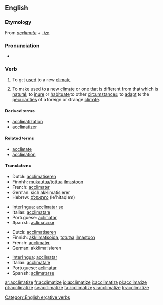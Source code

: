 ==English==

===Etymology===
From ''[[acclimate]]'' + ''[[-ize]]''.

===Pronunciation===
* {{IPA|/ɘˈklaɪməˌtaɪz/}}

===Verb===
{{en-verb|acclimatiz|ing}}

# {{intransitive}} To get [[used]] to a new [[climate]].
# {{transitive}} To make used to a new [[climate]] or one that is different from that which is [[natural]]; to [[inure]] or [[habituate]] to other [[circumstance]]s; to [[adapt]] to the [[peculiarities]] of a foreign or strange [[climate]].

====Derived terms====
* [[acclimatization]]
* [[acclimatizer]]

====Related terms====
* [[acclimate]]
* [[acclimation]]

====Translations====
{{trans-top|to get used to a new climate}}
* Dutch: [[acclimatiseren]]
* Finnish: [[mukautua]]/[[tottua]] [[ilmasto]]on
* French: [[acclimater]]
* German: [[sich akklimatisieren]]
* Hebrew: [[להתאקלם]] (le'hitaqlem)
{{trans-mid}}
* [[Interlingua]]: [[acclimatar se]]
* Italian: [[acclimatare]]
* Portuguese: [[aclimatar]]
* Spanish: [[aclimatarse]]
{{trans-bottom}}

{{trans-top|to make used to a new climate}}
* Dutch: [[acclimatiseren]]
* Finnish: [[akklimatisoida]], [[totutaa]] [[ilmasto]]on
* French: [[acclimater]]
* German: [[akklimatisieren]]
{{trans-mid}}
* [[Interlingua]]: [[acclimatar]]
* Italian: [[acclimatare]]
* Portuguese: [[aclimatar]]
* Spanish: [[aclimatarse]]
{{trans-bottom}}

[[Category:English ergative verbs]]

[[ar:acclimatize]]
[[fr:acclimatize]]
[[io:acclimatize]]
[[it:acclimatize]]
[[pl:acclimatize]]
[[pt:acclimatize]]
[[sv:acclimatize]]
[[ta:acclimatize]]
[[vi:acclimatize]]
[[tr:acclimatize]]